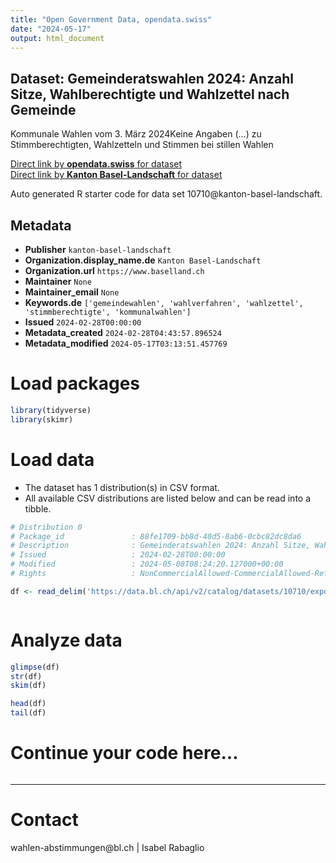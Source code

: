 ```yaml
---
title: "Open Government Data, opendata.swiss"
date: "2024-05-17"
output: html_document
---
```


## Dataset: Gemeinderatswahlen 2024: Anzahl Sitze, Wahlberechtigte und Wahlzettel nach Gemeinde

Kommunale Wahlen vom 3. März 2024Keine Angaben (...) zu Stimmberechtigten, Wahlzetteln und Stimmen bei stillen Wahlen

[Direct link by **opendata.swiss** for dataset](https://opendata.swiss/de/dataset/gemeinderatswahlen-2024-anzahl-sitze-wahlberechtigte-und-wahlzettel-nach-gemeinde)<br>
[Direct link by **Kanton Basel-Landschaft** for dataset](https://data.bl.ch/explore/dataset/10710/)

Auto generated R starter code for data set 10710@kanton-basel-landschaft.

## Metadata

- **Publisher** `kanton-basel-landschaft`
- **Organization.display_name.de** `Kanton Basel-Landschaft`
- **Organization.url** `https://www.baselland.ch`
- **Maintainer** `None`
- **Maintainer_email** `None`
- **Keywords.de** `['gemeindewahlen', 'wahlverfahren', 'wahlzettel', 'stimmberechtigte', 'kommunalwahlen']`
- **Issued** `2024-02-28T00:00:00`
- **Metadata_created** `2024-02-28T04:43:57.896524`
- **Metadata_modified** `2024-05-17T03:13:51.457769`


# Load packages

```r

library(tidyverse)
library(skimr)

```

# Load data

-   The dataset has 1 distribution(s) in CSV format.
-   All available CSV distributions are listed below and can be read into a tibble.

```r

# Distribution 0
# Package_id               : 88fe1709-bb8d-40d5-8ab6-0cbc82dc8da6
# Description              : Gemeinderatswahlen 2024: Anzahl Sitze, Wahlberechtigte und Wahlzettel nach Gemeinde (csv)
# Issued                   : 2024-02-28T00:00:00
# Modified                 : 2024-05-08T08:24:20.127000+00:00
# Rights                   : NonCommercialAllowed-CommercialAllowed-ReferenceRequired

df <- read_delim('https://data.bl.ch/api/v2/catalog/datasets/10710/exports/csv')



```

# Analyze data

```r

glimpse(df)
str(df)
skim(df)

head(df)
tail(df)

```

# Continue your code here...

```r

```

------------------------------------------------------------------------

# Contact

wahlen-abstimmungen@bl.ch | Isabel Rabaglio
